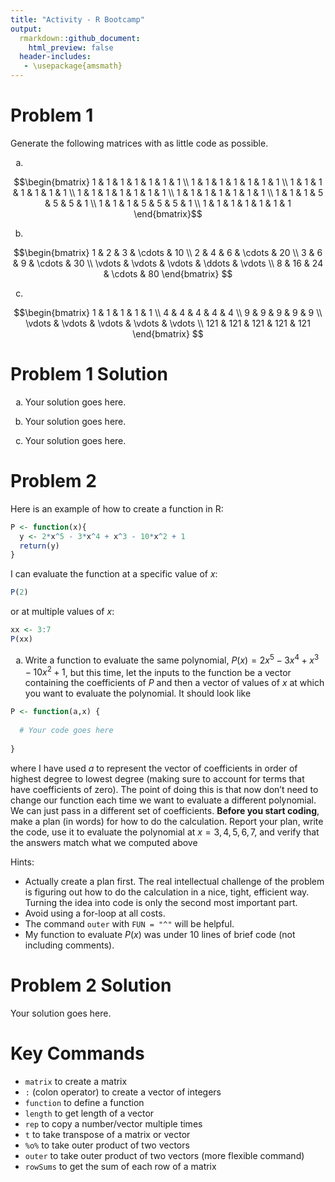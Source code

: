 ```yaml
---
title: "Activity - R Bootcamp"
output:
  rmarkdown::github_document:
    html_preview: false
  header-includes:
   - \usepackage{amsmath}
---
```


# Problem 1

Generate the following matrices with as little code as possible.

a. 

$$\begin{bmatrix}
1 & 1 & 1 & 1 & 1 & 1 & 1 \\
1 & 1 & 1 & 1 & 1 & 1 & 1 \\
1 & 1 & 1 & 1 & 1 & 1 & 1 \\
1 & 1 & 1 & 1 & 1 & 1 & 1 \\
1 & 1 & 1 & 1 & 1 & 1 & 1 \\
1 & 1 & 1 & 5 & 5 & 5 & 1 \\
1 & 1 & 1 & 5 & 5 & 5 & 1 \\
1 & 1 & 1 & 1 & 1 & 1 & 1 
\end{bmatrix}$$

b.

$$\begin{bmatrix}
1 & 2 & 3 & \cdots & 10 \\
2 & 4 & 6 & \cdots & 20 \\
3 & 6 & 9 & \cdots & 30 \\
\vdots & \vdots & \vdots & \ddots & \vdots \\
8 & 16 & 24 & \cdots & 80
\end{bmatrix}
$$

c.

$$\begin{bmatrix}
1 & 1 & 1 & 1 & 1 \\
4 & 4 & 4 & 4 & 4 \\
9 & 9 & 9 & 9 & 9 \\
\vdots & \vdots & \vdots & \vdots & \vdots \\
121 & 121 & 121 & 121 & 121
\end{bmatrix}
$$

# Problem 1 Solution

a. Your solution goes here.

b. Your solution goes here.

c. Your solution goes here.

# Problem 2 

Here is an example of how to create a function in R:
```r
P <- function(x){
  y <- 2*x^5 - 3*x^4 + x^3 - 10*x^2 + 1
  return(y)
}
```
I can evaluate the function at a specific value of $x$:
```r
P(2)
```
or at multiple values of $x$:
```r
xx <- 3:7
P(xx)
```

a. Write a function to evaluate the same polynomial, $P(x)=2x^5-3x^4+x^3-10x^2+1$, but this time, let the inputs to the function be a vector containing the coefficients of $P$ and then a vector of values of $x$ at which you want to evaluate the polynomial. It should look like
```r
P <- function(a,x) {
  
  # Your code goes here
  
}
```
where I have used $a$ to represent the vector of coefficients in order of highest degree to lowest degree (making sure to account for terms that have coefficients of zero). The point of doing this is that now don't need to change our function each time we want to evaluate a different polynomial. We can just pass in a different set of coefficients. **Before you start coding**, make a plan (in words) for how to do the calculation. Report your plan, write the code, use it to evaluate the polynomial at $x = 3, 4, 5, 6, 7$, and verify that the answers match what we computed above

Hints:

* Actually create a plan first. The real intellectual challenge of the problem is figuring out how to do the calculation in a nice, tight, efficient way. Turning the idea into code is only the second most important part.
* Avoid using a for-loop at all costs.
* The command `outer` with `FUN = "^"` will be helpful.
* My function to evaluate $P(x)$ was under 10 lines of brief code (not including comments).

# Problem 2 Solution

Your solution goes here.

# Key Commands

* `matrix` to create a matrix
* `:` (colon operator) to create a vector of integers
* `function` to define a function
* `length` to get length of a vector
* `rep` to copy a number/vector multiple times
* `t` to take transpose of a matrix or vector
* `%o%` to take outer product of two vectors
* `outer` to take outer product of two vectors (more flexible command)
* `rowSums` to get the sum of each row of a matrix